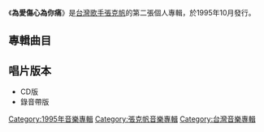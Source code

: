 {{Unreferenced|time=2019-01-10T19:18:41+00:00}}
{{Album infobox | <!-- See Wikipedia:WikiProject_Albums -->
|  Name        = 還記得我嗎
|  Type        = [[專輯|專輯]]
|  Artist      = [[張克帆|張克帆]]
|  Cover       =
|  Background  = 
|  Released    = 1995年10月15日
|  Recorded    = 1995年
|  Genre       = [[國語流行音樂|國語流行音樂]]
|  Length      = 44分41秒
|  Label       = [[開麗娛樂經紀|紅醇音樂]]<br>[[波麗佳音|波麗佳音]]
|  Number      = 
|  Producer    = 
|  Last album  = [[還記得我嗎|還記得我嗎]]<br />（1995年）
|  This album  = '''為愛傷心為你痛'''<br />（1995年）
|  Next album  = [[誰都不該讓你心碎|誰都不該讓你心碎]]<br />（1996年）
}}

《'''為愛傷心為你痛'''》是[[台灣|台灣]][[歌手|歌手]][[張克帆|張克帆]]的第二張個人專輯，於1995年10月發行。

==專輯曲目==
{{tracklist
| headline     = 
| total_length = 44:41
| title_width  = 16%

| music_credits = yes
| music_width = 12%
| lyrics_credits = yes
| lyrics_width = 9%
| arranger_credits = yes
| arranger_width = 9%
| producer_credits =  yes
| producer_width = 9%
| longnote_column = yes

| title1         = 深深愛著你
| music1         = [[殷文琦|殷文琦]]
| lyrics1        = [[劉虞瑞|劉虞瑞]]
| arranger1      = [[王豫民|王豫民]]
| producer1      = 殷文琦
| longnote1      = 
| length1        = 4:38

| title2         = 為愛傷心為你痛 
| music2         = 殷文琦
| lyrics2        = [[林美杏|林美杏]]
| arranger2      = 王豫民
| producer2      = 殷文琦
| longnote2      = 第一主打歌
| note2          = 
| length2        = 5:00

| title3         = 看見自己
| music3         = [[筒美京平|筒美京平]]
| lyrics3        = [[陳玉貞|娃娃]]
| arranger3      = 王豫民
| producer3      = 殷文琦
| longnote3      = 
| length3        = 3:55

| title4         = 你是我的
| music4         = [[黃明洲|黃明洲]]
| lyrics4        = [[許常德|許常德]]
| arranger4      = [[王繼康|王繼康]]
| producer4      = 殷文琦
| longnote4      = 
| length4        = 4:44

| title5         = 那一天你才能知道
| music5         = [[張克帆|張克帆]]
| lyrics5        = [[李姚|李姚]]
| arranger5      = 王豫民
| producer5      = 殷文琦
| longnote5      = 
| length5        = 4:22

| title6         = 野風
| music6         = [[大坪直樹|大坪直樹]]
| lyrics6        = 林美杏
| arranger6      = 王繼康
| producer6      = 殷文琦
| longnote6      = 改編自[[Selfish|Selfish]]的《O-A-O(Dear My Love)》<br>粵語版本為[[鄭嘉穎|鄭嘉穎]]的《失戀心情O-A-O》
| length6        = 4:38

| title7         = 把你的愛放心交給我
| music7         = [[周世暉|周世暉]]
| lyrics7        = 李姚<br>[[蔣若蘭|蔣若蘭]]
| arranger7      = [[鍾興民|鍾興民]]
| producer7      = 殷文琦
| longnote7      = 
| length7        = 3:57
 
| title8         = 不要說再見
| music8         = [[黃國倫|黃國倫]]
| lyrics8        = [[李麗霞|李麗霞]]
| arranger8      = [[鮑比達|鮑比達]]
| producer8      = 殷文琦
| longnote8      = 
| length8        = 4:53

| title9         = 平凡的快樂
| music9         = [[徐禹|徐禹]]
| lyrics9        = 劉虞瑞
| arranger9      = 鍾興民
| producer9      = 殷文琦
| longnote9      = 
| length9        = 4:20

| title10        = 感謝
| music10        = [[凌偉文|凌偉文]]
| lyrics10       = 林美杏<br>凌偉文
| arranger10     = [[Tim_Heintz|Tim Heintz]]
| producer10     =  [[楊明煌|楊明煌]]
| longnote10     =
| length10       = 4:12
}}

== 唱片版本 ==
*CD版
*錄音帶版


[[Category:1995年音樂專輯|Category:1995年音樂專輯]]
[[Category:張克帆音樂專輯|Category:張克帆音樂專輯]]
[[Category:台灣音樂專輯|Category:台灣音樂專輯]]
